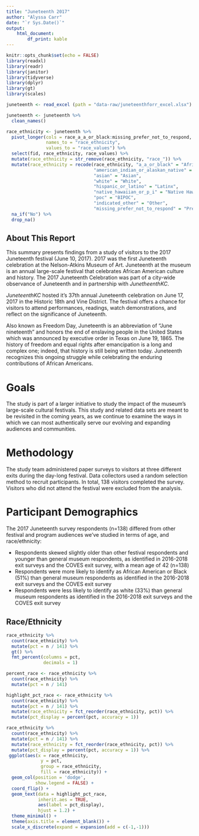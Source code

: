 ```yaml
---
title: "Juneteenth 2017"
author: "Alyssa Carr"
date: "`r Sys.Date()`"
output: 
    html_document:
        df_print: kable
---
```


```r
knitr::opts_chunk$set(echo = FALSE)
library(readxl)
library(readr)
library(janitor)
library(tidyverse)
library(dplyr)
library(gt)
library(scales)
```

```r
juneteenth <- read_excel (path = "data-raw/juneteenthforr_excel.xlsx")
```

```r
juneteenth <- juneteenth %>% 
  clean_names() 
```


```r
race_ethnicity <- juneteenth %>% 
  pivot_longer(cols = race_a_a_or_black:missing_prefer_not_to_respond,
               names_to = "race_ethnicity",
               values_to = "race_values") %>% 
  select(fid, race_ethnicity, race_values) %>% 
  mutate(race_ethnicity = str_remove(race_ethnicity, "race_")) %>% 
  mutate(race_ethnicity = recode(race_ethnicity, "a_a_or_black" = "African American/Black",
                                 "american_indian_or_alaskan_native" = "Native American",
                                 "asian" = "Asian",
                                 "white" = "White",
                                 "hispanic_or_latino" = "Latinx",
                                 "native_hawaiian_or_p_i" = "Native Hawaiian",
                                 "poc" = "BIPOC",
                                 "indicated_other" = "Other",
                                 "missing_prefer_not_to_respond" = "Prefer Not to Respond")) %>% 
  na_if("No") %>% 
  drop_na()
```

## About This Report
This summary presents findings from a study of visitors to the 2017 Juneteenth festival
(June 10, 2017). 2017 was the first Juneteenth celebration at the Nelson-Atkins Museum of Art. Juneteenth at the museum is an annual large-scale festival that celebrates African American culture and history. The 2017 Juneteenth Celebration was part of a city-wide observance of Juneteenth and in partnership with *JunetheenthKC*. 

*JuneteenthKC* hosted it's 37th annual Juneteenth celebration on June 17, 2017 in the Historic 18th and Vine District. The festival offers a chance for visitors to attend performances, readings, watch demonstrations, and reflect on the significance of Juneteenth. 

Also known as Freedom Day, Juneteenth is an abbreviation of "June nineteenth" and honors the end of enslaving people in the United States which was announced by executive order in Texas on June 19, 1865. The history of freedom and equal rights after emancipation is a long and complex one; indeed, that history is still being written today. Juneteenth recognizes this ongoing struggle while celebrating the enduring contributions of African Americans. 

# Goals
The study is part of a larger initiative to study the impact of the museum’s large-scale cultural festivals. This study and related data sets are meant to be revisited in the coming years, as we continue to examine the ways in which we can most authentically serve our evolving and expanding audiences and communities.

# Methodology
The study team administered paper surveys to visitors at three different exits during the day-long festival. Data collectors used a random selection method to recruit participants. In total, 138 visitors completed the survey. Visitors who did not attend the festival were excluded from the analysis. 

# Participant Demographics
The 2017 Juneteenth survey respondents (n=138) differed from other festival and program
audiences we've studied in terms of age, and race/ethnicity:

- Respondents skewed slightly older than other festival respondents and younger than general museum respondents, as identified in 2016-2018 exit surveys and the COVES exit survey, with a mean age of 42 (n=138)
- Respondents were more likely to identify as African American or Black (51%) than general museum respondents as identified in the 2016-2018 exit surveys and the COVES exit survey 
- Respondents were less likely to identify as white (33%) than general museum respondents as identified in the 2016-2018 exit surveys and the COVES exit survey

## Race/Ethnicity

```r
race_ethnicity %>% 
  count(race_ethnicity) %>% 
  mutate(pct = n / 141) %>% 
  gt() %>% 
  fmt_percent(columns = pct,
              decimals = 1)
```

```r
percent_race <- race_ethnicity %>% 
  count(race_ethnicity) %>% 
  mutate(pct = n / 141)
```

```r
highlight_pct_race <- race_ethnicity %>% 
  count(race_ethnicity) %>% 
  mutate(pct = n / 141) %>% 
  mutate(race_ethnicity = fct_reorder(race_ethnicity, pct)) %>% 
  mutate(pct_display = percent(pct, accuracy = 1))
```

```r
race_ethnicity %>% 
  count(race_ethnicity) %>% 
  mutate(pct = n / 141) %>% 
  mutate(race_ethnicity = fct_reorder(race_ethnicity, pct)) %>% 
  mutate(pct_display = percent(pct, accuracy = 1)) %>% 
 ggplot(aes(x = race_ethnicity,
             y = pct,
             group = race_ethnicity,
             fill = race_ethnicity)) + 
  geom_col(position = 'dodge',
           show.legend = FALSE) +
  coord_flip() +
  geom_text(data = highlight_pct_race,
            inherit.aes = TRUE,
            aes(label = pct_display),
            hjust = 1.2) +
  theme_minimal() +
  theme(axis.title = element_blank()) +
  scale_x_discrete(expand = expansion(add = c(-1,-1)))
```

